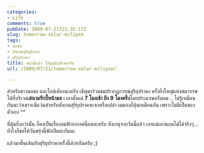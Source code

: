 ```yaml
---
categories:
- Life
comments: true
pubDate: 2009-07-21T21:35:17Z
slug: tomorrow-solar-eclipse
tags:
- มอชอ
- สังเกตสุริยุปราคา
- สุริยุปราคา
title: พรุ่งนี้แล้ว ไปดูสุริยุปราคากัน
url: /2009/07/21/tomorrow-solar-eclipse/

---
```


สำหรับชาวมอชอ และใกล้เคียงนะครับ เชิญมาร่วมชมปรากฏการณ์สุริยุปราคา ครั้งยิ่งใหญ่แห่งศตวรรษ ได้ที่บริเวณ**สนามรักบี้หน้ามอ** เวลาตั้งแต่ **7 โมงเช้า ถึง 9 โมงครึ่ง**โดยประมาณครับผม .. ไม่รู้เหมือนกันนะว่าเขาจะมีแว่นสำหรับสังเกตสุริยุปราคาแจกหรือเปล่า ผมเองก็ลุ้นเหมือนกัน เพราะไม่มีเป็นของตัวเอง ^^



ที่ลุ้นยิ่งกว่านั้น ก็คงเป็นเรื่องลมฟ้าอากาศนี่แหละครับ สังเกตุจากวันนี้แล้ว เอาแน่เอานอนไม่ได้จริงๆ .. ยังไงก็ขอให้วันพรุ่งนี้ฟ้าเปิดละกันนะ



แล้วมาตื่นเต้นกับสุริยุปราคาครั้งนี้ด้วยกันครับ ;)

